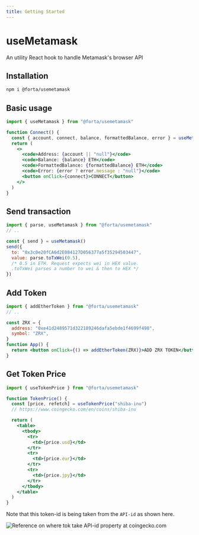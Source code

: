 ```yaml
---
title: Getting Started
---
```



# useMetamask

An utility React hook to handle Metamask's browser API

<BadgesBanner />

## Installation

```bash
npm i @forta/usemetamask
```

## Basic usage

```jsx
import { useMetamask } from "@forta/usemetamask"

function Connect() {
  const { account, connect, balance, formattedBalance, error } = useMetamask()
  return (
    <>
      <code>Address: {account || "null"}</code>
      <code>Balance: {balance} ETH</code>
      <code>FormattedBalance: {formattedBalance} ETH</code>
      <code>Error: {error ? error.message : "null"}</code>
      <button onClick={connect}>CONNECT</button>
    </>
  )
}
```

<Connect />

## Send transaction

```jsx
import { parse, useMetamask } from "@forta/usemetamask"
// ..

const { send } = useMetamask()
send({
  to: "0x3c0e20fCA6d2E084127D056377a5f35294503447",
  value: parse.toTxWei(0.5),
  /* 0.5 in ETH. Request expects wei in HEX value.
  .toTxWei parses a number to wei & then to HEX */
})
```

## Add Token

```jsx
import { addEtherToken } from "@forta/usemetamask"
// ..

const ZRX = {
  address: "0xe41d2489571d322189246dafa5ebde1f4699f498",
  symbol: "ZRX",
}
function App() {
  return <button onClick={() => addEtherToken(ZRX)}>ADD ZRX TOKEN</button>
}
```

<AddZRXToken />

## Get Token Price

```jsx
import { useTokenPrice } from "@forta/usemetamask"

function TokenPrice() {
  const [price, refetch] = useTokenPrice("shiba-inu")
  // https://www.coingecko.com/en/coins/shiba-inu

  return (
    <table>
      <tbody>
        <tr>
          <td>{price.usd}</td>
        </tr>
        <tr>
          <td>{price.eur}</td>
        </tr>
        <tr>
          <td>{price.jpy}</td>
        </tr>
      </tbody>
    </table>
  )
}
```

<EtherPrice />

Note that this token-id is being taken from the `API-id` as shown here.

![Reference on where tok take API-id property at coingecko.com](../../public/app-id.png)
